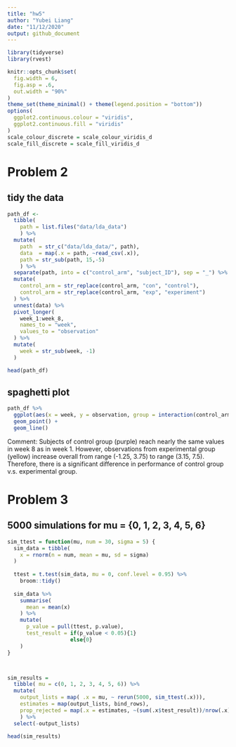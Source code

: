 ```yaml
---
title: "hw5"
author: "Yubei Liang"
date: "11/12/2020"
output: github_document
---
```


```r
library(tidyverse)
library(rvest)

knitr::opts_chunk$set(
  fig.width = 6, 
  fig.asp = .6,
  out.width = "90%"
)
theme_set(theme_minimal() + theme(legend.position = "bottom"))
options(
  ggplot2.continuous.colour = "viridis",
  ggplot2.continuous.fill = "viridis"
)
scale_colour_discrete = scale_colour_viridis_d
scale_fill_discrete = scale_fill_viridis_d
```


# Problem 2

## tidy the data
```r
path_df <- 
  tibble(
    path = list.files("data/lda_data")
    ) %>% 
  mutate(
    path  = str_c("data/lda_data/", path),
    data  = map(.x = path, ~read_csv(.x)),
    path = str_sub(path, 15,-5)
    ) %>% 
  separate(path, into = c("control_arm", "subject_ID"), sep = "_") %>% 
  mutate(
    control_arm = str_replace(control_arm, "con", "control"),
    control_arm = str_replace(control_arm, "exp", "experiment")
  ) %>% 
  unnest(data) %>% 
  pivot_longer(
    week_1:week_8,
    names_to = "week",
    values_to = "observation"
  ) %>% 
  mutate(
    week = str_sub(week, -1)
  )

head(path_df)
```

## spaghetti plot
```r
path_df %>% 
  ggplot(aes(x = week, y = observation, group = interaction(control_arm, subject_ID), color = control_arm)) +
  geom_point() +
  geom_line()
```
Comment: Subjects of control group (purple) reach nearly the same values in week 8 as in week 1. However, observations from experimental group (yellow) increase overall from range (-1.25, 3.75) to range (3.15, 7.5). Therefore, there is a significant difference in performance of control group v.s. experimental group.


# Problem 3

## 5000 simulations for mu = {0, 1, 2, 3, 4, 5, 6}

```r
sim_ttest = function(mu, num = 30, sigma = 5) {
  sim_data = tibble(
    x = rnorm(n = num, mean = mu, sd = sigma)
  ) 
  
  ttest = t.test(sim_data, mu = 0, conf.level = 0.95) %>% 
    broom::tidy()
  
  sim_data %>%
    summarise(
      mean = mean(x)
    ) %>% 
    mutate(
      p_value = pull(ttest, p.value),
      test_result = if(p_value < 0.05){1}
                    else{0}
    )
}



sim_results = 
  tibble( mu = c(0, 1, 2, 3, 4, 5, 6)) %>% 
  mutate(
    output_lists = map( .x = mu, ~ rerun(5000, sim_ttest(.x))),
    estimates = map(output_lists, bind_rows),
    prop_rejected = map(.x = estimates, ~(sum(.x$test_result))/nrow(.x))
    ) %>% 
  select(-output_lists)

head(sim_results)
```

